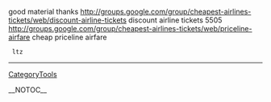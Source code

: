 good material thanks http://groups.google.com/group/cheapest-airlines-tickets/web/discount-airline-tickets discount airline tickets  5505 http://groups.google.com/group/cheapest-airlines-tickets/web/priceline-airfare cheap priceline airfare
  ltz
----
[[CategoryTools]]

__NOTOC__